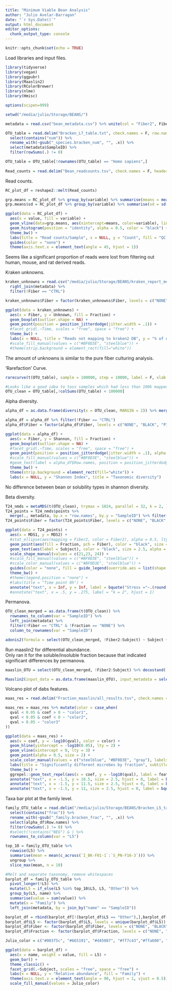 ```yaml
---
title: "Minimum Viable Bean Analysis"
author: "Julio Avelar-Barragan"
date: "`r Sys.Date()`"
output: html_document
editor_options: 
  chunk_output_type: console
---
```


```r
knitr::opts_chunk$set(echo = TRUE)
```

Load libraries and input files.  
```r
library(tidyverse)
library(vegan)
library(ggpubr)
library(Maaslin2)
library(RColorBrewer)
library(nlme)
library(Hmisc)

options(scipen=999)

setwd("/media/julio/Storage/BEANS/")

metadata = read.csv("bean_metadata.csv") %>% unite(col = "Fiber2", Fiber, Fraction, sep = "_", remove = F)

OTU_table = read.delim("Bracken_L7_table.txt", check.names = F, row.names = 1) %>%
  select(contains("num")) %>%
  rename_with(~gsub("_species.bracken_num", "", .x)) %>%
  select(metadata$SampleID) %>%
  filter(rowSums(.) != 0)

OTU_table = OTU_table[!rownames(OTU_table) == "Homo sapiens",]
  
Read_counts = read.delim("Bean_readcounts.tsv", check.names = F, header = T)
```

Read counts.  
```r
RC_plot_df = reshape2::melt(Read_counts)

grp.means = RC_plot_df %>% group_by(variable) %>% summarise(means = mean(value))
grp.means$sd = RC_plot_df %>% group_by(variable) %>% summarise(sd = sd(value))

ggplot(data = RC_plot_df) +
  aes(x = value, fill = variable) + 
  geom_vline(data=grp.means, aes(xintercept=means, color=variable), linetype="dashed") +
  geom_histogram(position = "identity", alpha = 0.5, color = "black") + 
  theme_bw() +
  labs(title = "Read counts/Sample", x = NULL, y = "Count", fill = "QC Step") + 
  guides(color = "none") +
  theme(axis.text.x = element_text(angle = 45, hjust = 1))
```

Seems like a significant proportion of reads were lost from filtering out human, mouse, and rat derived reads.  

Kraken unknowns.  
```r
kraken_unknowns = read.csv("/media/julio/Storage/BEANS/kraken_report_merged_unknown.txt", sep="") %>% 
  right_join(metadata) %>%
  filter(!Fiber == "CTRL")

kraken_unknowns$Fiber = factor(kraken_unknowns$Fiber, levels = c("NONE", "BLACK", "PINTO"))

ggplot(data = kraken_unknowns) +
  aes(x = Fiber, y = Unknown, fill = Fraction) +
  geom_boxplot(outlier.shape = NA) +
  geom_point(position = position_jitterdodge(jitter.width = .1)) +
  #facet_grid(.~Time, scales = "free", space = "free") +
  theme_bw() +
  labs(x = NULL, title = "Reads not mapping to kraken2 DB", y = "% of unmapped reads")
  #scale_fill_manual(values = c("#BF0D3E", "steelblue")) +
  #theme(strip.background = element_rect(fill="white"))
```
The amount of unknowns is similar to the pure fiber culturing analysis.  

'Rarefaction' Curve.  
```r
rarecurve(t(OTU_table), sample = 100000, step = 10000, label = F, xlab = "Read Depth", col = "orange", xlim=c(0, 200000))

#Looks like a good idea to toss samples which had less than 100k mapped reads.  
OTU_clean = OTU_table[,!colSums(OTU_table) < 100000]
```

Alpha diversity.  
```r
alpha_df = as.data.frame(diversity(x = OTU_clean, MARGIN = 2)) %>% merge(., y = metadata, by.x = "row.names", by.y = "SampleID") %>% rename(Shannon = `diversity(x = OTU_clean, MARGIN = 2)`)

alpha_df = alpha_df %>% filter(!Fiber == "CTRL")
alpha_df$Fiber = factor(alpha_df$Fiber, levels = c("NONE", "BLACK", "PINTO"))

ggplot(data = alpha_df) +
  aes(x = Fiber, y = Shannon, fill = Fraction) +
  geom_boxplot(outlier.shape = NA) +
  #facet_grid(.~Time, scales = "free", space = "free") +
  geom_point(position = position_jitterdodge(jitter.width = .1), alpha = 0.5) +
  #scale_fill_manual(values = c("#BF0D3E", "steelblue")) +
  #geom_text(label = alpha_df$Row.names, position = position_jitterdodge(jitter.width = .1)) +
  theme_bw() +
  theme(strip.background = element_rect(fill="white")) +
  labs(x = NULL, y = "Shannon Index", title = "Taxonomic diversity")
```

No difference between bean or solubility types in shannon diversity.  

Beta diversity.  
```r
T24_nmds = metaMDS(t(OTU_clean), trymax = 1024, parallel = 32, k = 2, )
T24_points = T24_nmds$points %>% 
  merge(., metadata, by.x = "row.names", by.y = "SampleID") %>% filter(!Fiber == "CTRL")
T24_points$Fiber = factor(T24_points$Fiber, levels = c("NONE", "BLACK", "PINTO"))
```

```r
ggplot(data = T24_points) +
  aes(x = MDS1, y = MDS2) +
  #stat_ellipse(aes(mapping = Fiber2, color = Fiber2), alpha = 0.5, lty = 2) +
  geom_point(aes(fill = Fraction, pch = Fiber), color = "black", size = 5, alpha = 0.5) +
  geom_text(aes(label = Subject), color = "black", size = 2.5, alpha = 0.7) +
  scale_shape_manual(values = c(21,23, 24)) +
  #scale_fill_manual(values = c("#BF0D3E", "steelblue")) +
  #scale_color_manual(values = c("#BF0D3E", "steelblue")) +
  guides(color = "none", fill = guide_legend(override.aes = list(shape = 21))) +
  theme_bw() +
  #theme(legend.position = "none") +
  #labs(title = "Time point 0h") +
  annotate("text", x = Inf, y = Inf, label = bquote("Stress ="~.(round(T24_nmds$stress, digits = 2))), hjust = 1, vjust = 1)
  #annotate("text", x = .5, y = .275, label = "k = 2", hjust = 1)
```

Permanova.  
```r
OTU_clean_merged = as.data.frame(t(OTU_clean)) %>%
  rownames_to_column(var = "SampleID") %>%
  left_join(metadata) %>%
  filter(!Fiber == "CTRL" & !Fraction == "NONE") %>%
  column_to_rownames(var = "SampleID")

adonis2(formula = select(OTU_clean_merged, !Fiber2:Subject) ~ Subject + Fiber + Fraction, data = OTU_clean_merged, permutations = 999, method = "bray", parallel = 32)
```

Run maaslin2 for differential abundance.  
Only ran it for the soluble/insoluble fraction because that indicated significant differences by permanova.  

```r
maaslin_OTU = select(OTU_clean_merged, !Fiber2:Subject) %>% decostand(., method = "total", MARGIN =1) %>% t(.)

Maaslin2(input_data = as.data.frame(maaslin_OTU), input_metadata = select(OTU_clean_merged, Fiber2:Subject), output = "Fraction_maaslin", min_prevalence = .2, min_abundance = 0.001, normalization = "TSS", transform = "LOG", analysis_method = "LM", fixed_effects = "Fraction", max_significance = 0.05, plot_heatmap = T, plot_scatter = T, random_effects = "Subject", cores = 4)
```

Volcano plot of dabs features.  
```r
maas_res = read.delim("Fraction_maaslin/all_results.tsv", check.names = F)

maas_res = maas_res %>% mutate(color = case_when(
  qval < 0.05 & coef > 0 ~ "color1",
  qval < 0.05 & coef < 0 ~ "color2",
  qval > 0.05 ~ "color3"
))

ggplot(data = maas_res) +
  aes(x = coef, y = -log10(qval), color = color) +
  geom_hline(yintercept = -log10(0.05), lty = 2) +
  geom_vline(xintercept = 0, lty = 3) +
  geom_point(alpha = 0.5, size = 2) + 
  scale_color_manual(values = c("steelblue", "#BF0D3E", "gray"), labels = c("Increased", "Decreased", "N.S.")) +
  labs(title = "Significantly different microbes by fraction", subtitle = "T24 only", x = "MaAsLin coefficient", y = expression("-log"[10]*"(q-value)"), color = "Abundance in \nSoluble Fraction") +
  theme_bw() +
  ggrepel::geom_text_repel(aes(x = coef, y = -log10(qval), label = feature), color = "black", size = 2, max.overlaps = 8) +
  annotate("text", x = -1.5, y = 10.5, size = 2.5, hjust = 0, label = bquote("Total:"~.(sum(maas_res$qval < 0.05)))) +
  annotate("text", x = -1.5, y = 11.5, size = 2.5, hjust = 0, label = bquote("Positive:"~.(sum(maas_res$qval < 0.05 & maas_res$coef > 0)))) +
  annotate("text", x = -1.5, y = 11, size = 2.5, hjust = 0, label = bquote("Negative:"~.(sum(maas_res$qval < 0.05 & maas_res$coef < 0))))
```

Taxa bar plot at the family level.  
```r
family_OTU_table = read.delim("/media/julio/Storage/BEANS/Bracken_L5_table.txt", check.names = F, row.names = 1) %>%
  select(contains("frac")) %>%
  rename_with(~gsub("_family.bracken_frac", "", .x)) %>%
  select(alpha_df$Row.names) %>%
  filter(rowSums(.) != 0) %>%
  #select(!contains("NEG") & ) %>%
  rownames_to_column(var = "L5")

top_10 = family_OTU_table %>%
  rowwise(L5) %>% 
  summarise(mean = mean(c_across(`I_BK-F01-1`:`S_PN-F16-3`))) %>% 
  ungroup %>% 
  slice_max(mean, n = 10)

#Melt and separate taxonomy, remove whitespaces
barplot_df = family_OTU_table %>% 
  pivot_longer(!L5) %>%
  mutate(L5 = if_else(L5 %in% top_10$L5, L5, "Other")) %>%
  group_by(L5, name) %>%
  summarise(value = sum(value)) %>%
  mutate(x = "Family") %>% 
  left_join(metadata, by = join_by("name" == "SampleID"))

barplot_df = rbind(barplot_df[!(barplot_df$L5 == "Other"),],barplot_df[(barplot_df$L5 == "Other"),]) #Move other to bottom
barplot_df$L5 <- factor(barplot_df$L5, levels = unique(barplot_df$L5)) #Fix the order
barplot_df$Fiber <- factor(barplot_df$Fiber, levels = c("NONE", "BLACK", "PINTO"))
barplot_df$Fraction <- factor(barplot_df$Fraction, levels = c("NONE", "SOLUBLE", "INSOLUBLE"))

Julio_color = c("#003f5c", "#665191", "#d45087", "#ff7c43","#ffa600", "#7F0A57", "#CD9ABB", "#39A9AB", "#71CFC5", "#007947" ,"gray")

ggplot(data = barplot_df) +
  aes(x = name, weight = value, fill = L5) +
  geom_bar() +
  theme_classic() +
  facet_grid(.~Subject, scales = "free", space = "free") +
  labs(x = NULL, y = "Relative abundance", fill = "Family") +
  theme(axis.text.x = element_text(angle = 90, hjust = 1, vjust = 0.5)) +
  scale_fill_manual(values = Julio_color)
```
